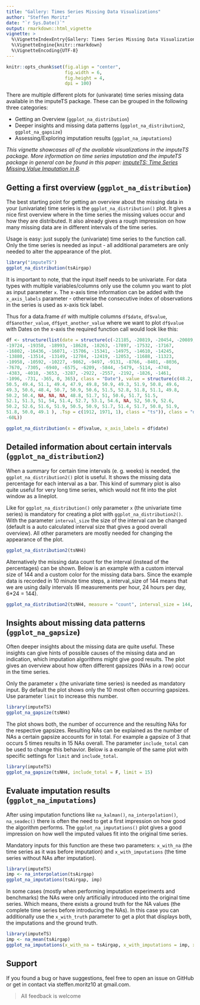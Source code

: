 ```yaml
---
title: "Gallery: Times Series Missing Data Visualizations"
author: "Steffen Moritz"
date: "`r Sys.Date()`"
output: rmarkdown::html_vignette
vignette: >
  %\VignetteIndexEntry{Gallery: Times Series Missing Data Visualizations}
  %\VignetteEngine{knitr::rmarkdown}
  %\VignetteEncoding{UTF-8}
---
```


```r
knitr::opts_chunk$set(fig.align = "center",
                      fig.width = 6,
                      fig.height = 4,
                      dpi = 100)
```

There are multiple different plots for (univarate) time series missing data available in the imputeTS package. These can be grouped in the following three categories:

- Getting an Overview (`ggplot_na_distribution`)
- Deeper insights and missing data patterns (`ggplot_na_distribution2`, `ggplot_na_gapsize`)
- Assessing/Exploring imputation results (`ggplot_na_imputations`)


*This vignette showcases all of the available visualizations in the imputeTS package. More information on time series imputation and the imputeTS package in general can be found in this paper: [imputeTS: Time Series Missing Value Imputation in R](https://journal.r-project.org/archive/2017/RJ-2017-009/index.html).*



## Getting a first overview  (`ggplot_na_distribution`)

The best starting point for getting an overview about the missing data in your (univariate) time series is the `ggplot_na_distribution()` plot. It gives a nice first overview where in the time series the missing values occur and how they are distributed. It also already gives a rough impression on how many missing data are in different intervals of the time series.

Usage is easy: just supply the (univariate) time series to the function call. Only the time series is needed as input - all additional parameters are only needed to alter the appearance of the plot.

```r
library("imputeTS")
ggplot_na_distribution(tsAirgap)
```

It is important to note, that the input itself needs to be univariate. For data types with multiple variables/columns only use the column you want to plot as input parameter `x`. The x-axis time information can be added with the `x_axis_labels` parameter - otherwise the consecutive index of observations in the series is used as x-axis tick label.

Thus for a data.frame `df` with multiple columns `df$date`, `df$value`, `df$another_value`, `df$yet_another_value` where we want to plot `df$value` with Dates on the x-axis the required function call would look like this:

```r
df <- structure(list(date = structure(c(-21185, -20819, -20454, -20089, 
-19724, -19358, -18993, -18628, -18263, -17897, -17532, -17167, 
-16802, -16436, -16071, -15706, -15341, -14975, -14610, -14245, 
-13880, -13514, -13149, -12784, -12419, -12053, -11688, -11323, 
-10958, -10592, -10227, -9862, -9497, -9131, -8766, -8401, -8036, 
-7670, -7305, -6940, -6575, -6209, -5844, -5479, -5114, -4748, 
-4383, -4018, -3653, -3287, -2922, -2557, -2192, -1826, -1461, 
-1096, -731, -365, 0, 365), class = "Date"), value = structure(c(48.2, 
50.5, 49.4, 51.1, 49.4, 47.9, 49.8, 50.9, 49.3, 51.9, 50.8, 49.6, 
49.3, 50.6, 48.4, 50.7, 50.9, 50.6, 51.5, 52.8, 51.8, 51.1, 49.8, 
50.2, 50.4, NA, NA, NA, 48.8, 51.7, 51, 50.6, 51.7, 51.5, 
52.1, 51.3, 51, 54, 51.4, 52.7, 53.1, 54.6, NA, 52, 50.9, 52.6, 
50.2, 52.6, 51.6, 51.9, 50.5, 50.9, 51.7, 51.4, 51.7, 50.8, 51.9, 
51.8, 50.0, 49.1 ), .Tsp = c(1912, 1971, 1), class = "ts")), class = "data.frame", row.names = c(NA, 
-60L))
```

```r
ggplot_na_distribution(x = df$value, x_axis_labels = df$date)
```

## Detailed information about certain intervals (`ggplot_na_distribution2`)

When a summary for certain time intervals (e. g. weeks) is needed, the `ggplot_na_distribution2()` plot is useful. It shows the missing data percentage for each interval as a bar. This kind of summary plot is also quite useful for very long time series, which would not fit into the plot window as a lineplot. 

Like for `ggplot_na_distribution()` only parameter `x` (the univariate time series) is mandatory for creating a plot with `ggplot_na_distribution2()`. With the parameter `interval_size` the size of the interval can be changed (default is a auto calculated interval size that gives a good overall overview). All other parameters are mostly needed for changing the appearance of the plot.

```r
ggplot_na_distribution2(tsNH4)
```

Alternatively the missing data count for the interval (instead of the percentages) can be shown. Below is an example with a custom interval size of 144 and a custom color for the missing data bars. Since the example data is recorded in 10 minute time steps, a interval_size of 144 means that we are using daily intervals (6 measurements per hour, 24 hours per day, 6*24 = 144).

```r
ggplot_na_distribution2(tsNH4, measure = "count", interval_size = 144, color_missing = "gold3")
```




## Insights about missing data patterns (`ggplot_na_gapsize`)

Often deeper insights about the missing data are quite useful. These insights can give hints of possible causes of the missing data and an indication, which imputation algorithms might give good results. The plot gives an overview about how often different gapsizes (NAs in a row) occur in the time series.

Only the parameter `x` (the univariate time series) is needed as mandatory input. By default the plot shows only the 10 most often occurring gapsizes. Use parameter `limit` to increase this number.

```r
library(imputeTS)
ggplot_na_gapsize(tsNH4)
```

The plot shows both, the number of occurrence and the resulting NAs for the respective gapsizes. Resulting NAs can be explained as the number of NAs a certain gapsize accounts for in total. For example a gapsize of 3 that occurs 5 times results in 15 NAs overall. The parameter `include_total` can be used to change this behavior. Below is a example of the same plot with specific settings for `limit` and `include_total`.

```r
library(imputeTS)
ggplot_na_gapsize(tsNH4, include_total = F, limit = 15)
```



## Evaluate imputation results (`ggplot_na_imputations`)

After using imputation functions like `na_kalman()`, `na_interpolation()`, `na_seadec()` there is often the need to get a first impression on how good the algorithm performs. The `ggplot_na_imputations()` plot gives a good impression on how well the imputed values fit into the original time series.

Mandatory inputs for this function are these two parameters: `x_with_na` (the time series as it was before imputation) and `x_with_imputations` (the time series without NAs after imputation).

```r
library(imputeTS)
imp <- na_interpolation(tsAirgap)
ggplot_na_imputations(tsAirgap, imp)
```

In some cases (mostly when performing imputation experiments and benchmarks) the NAs were only artificially introduced into the original time series. Which means, there exists a ground truth for the NA values (the complete time series before introducing the NAs). In this case you can additionally use the `x_with_truth` parameter to get a plot that displays both, the imputations and the ground truth.

```r
library(imputeTS)
imp <- na_mean(tsAirgap)
ggplot_na_imputations(x_with_na = tsAirgap, x_with_imputations = imp, x_with_truth = tsAirgapComplete )
```


## Support
If you found a bug or have suggestions, feel free to open an issue on GitHub or get in contact via steffen.moritz10 at gmail.com. 

> All feedback is welcome

